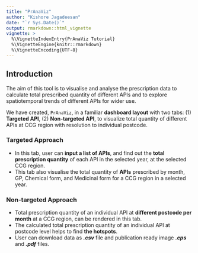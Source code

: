 ```yaml
---
title: "PrAnaViz"
author: "Kishore Jagadeesan"
date: "`r Sys.Date()`"
output: rmarkdown::html_vignette
vignette: >
  %\VignetteIndexEntry{PrAnaViz Tutorial}
  %\VignetteEngine{knitr::rmarkdown}
  %\VignetteEncoding{UTF-8}
---
```


## Introduction

The aim of this tool is to visualise and analyse the prescription data to calculate total prescribed quantity of different APIs and to explore spatiotemporal trends of different APIs for wider use.

We have created, `PrAnaViz`, in a familiar **dashboard layout** with two tabs: (1) **Targeted API**, (2) **Non-targeted API**, to visualize total quantity of different APIs at CCG region with resolution to individual postcode. 

### Targeted Approach

- In this tab, user can **input a list of APIs**, and find out the **total prescription quantity** of each API in the selected year, at the selected CCG region.
- This tab also visualise the total quantity of **APIs** prescribed by  month, GP, Chemical form, and  Medicinal form for a CCG region in a selected year.

### Non-targeted Approach

- Total prescription quantity of an individual API at **different postcode per month** at a CCG region, can be rendered in this tab.
- The calculated total prescription quantity of an individual API at postcode level helps to find **the hotspots**.
- User can download data as **_.csv_** file and publication ready image **_.eps_** and **_.pdf_** files.

